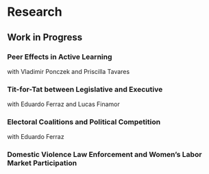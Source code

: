 # Research

## Work in Progress

### **Peer Effects in Active Learning**

with Vladimir Ponczek and Priscilla Tavares

### **Tit-for-Tat between Legislative and Executive**

with Eduardo Ferraz and Lucas Finamor


### **Electoral Coalitions and Political Competition**

with Eduardo Ferraz

### **Domestic Violence Law Enforcement and Women's Labor Market Participation**

